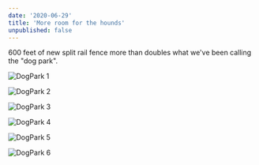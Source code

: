 ```yaml
---
date: '2020-06-29'
title: 'More room for the hounds'
unpublished: false
---
```


600 feet of new split rail fence more than doubles what we've been calling the "dog park".
 
![DogPark 1](B17Y8537.jpg)

![DogPark 2](B17Y8534.jpg)

![DogPark 3](B17Y8545.jpg)

![DogPark 4](B17Y8551.jpg)

![DogPark 5](B17Y8573.jpg)

![DogPark 6](B17Y8579.jpg)